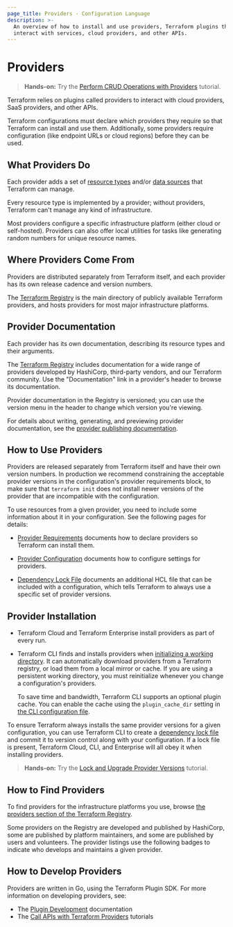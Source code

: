 ```yaml
---
page_title: Providers - Configuration Language
description: >-
  An overview of how to install and use providers, Terraform plugins that
  interact with services, cloud providers, and other APIs.
---
```


# Providers

> **Hands-on:** Try the [Perform CRUD Operations with Providers](/terraform/tutorials/configuration-language/provider-use?utm_source=WEBSITE&utm_medium=WEB_IO&utm_offer=ARTICLE_PAGE&utm_content=DOCS) tutorial.

Terraform relies on plugins called providers to interact with cloud providers,
SaaS providers, and other APIs.

Terraform configurations must declare which providers they require so that
Terraform can install and use them. Additionally, some providers require
configuration (like endpoint URLs or cloud regions) before they can be used.

## What Providers Do

Each provider adds a set of [resource types](/terraform/language/resources)
and/or [data sources](/terraform/language/data-sources) that Terraform can
manage.

Every resource type is implemented by a provider; without providers, Terraform
can't manage any kind of infrastructure.

Most providers configure a specific infrastructure platform (either cloud or
self-hosted). Providers can also offer local utilities for tasks like
generating random numbers for unique resource names.

## Where Providers Come From

Providers are distributed separately from Terraform itself, and each provider
has its own release cadence and version numbers.

The [Terraform Registry](https://registry.terraform.io/browse/providers)
is the main directory of publicly available Terraform providers, and hosts
providers for most major infrastructure platforms.

## Provider Documentation

Each provider has its own documentation, describing its resource
types and their arguments.

The [Terraform Registry](https://registry.terraform.io/browse/providers)
includes documentation for a wide range of providers developed by HashiCorp, third-party vendors, and our Terraform community. Use the
"Documentation" link in a provider's header to browse its documentation.

Provider documentation in the Registry is versioned; you can use the version
menu in the header to change which version you're viewing.

For details about writing, generating, and previewing provider documentation,
see the [provider publishing documentation](/terraform/registry/providers/docs).

## How to Use Providers

Providers are released separately from Terraform itself and have their own version numbers. In production we recommend constraining the acceptable provider versions in the configuration's provider requirements block, to make sure that `terraform init` does not install newer versions of the provider that are incompatible with the configuration.

To use resources from a given provider, you need to include some information
about it in your configuration. See the following pages for details:

- [Provider Requirements](/terraform/language/providers/requirements)
  documents how to declare providers so Terraform can install them.

- [Provider Configuration](/terraform/language/providers/configuration)
  documents how to configure settings for providers.

- [Dependency Lock File](/terraform/language/files/dependency-lock)
  documents an additional HCL file that can be included with a configuration,
  which tells Terraform to always use a specific set of provider versions.

## Provider Installation

- Terraform Cloud and Terraform Enterprise install providers as part of every run.

- Terraform CLI finds and installs providers when
  [initializing a working directory](/terraform/cli/init). It can
  automatically download providers from a Terraform registry, or load them from
  a local mirror or cache. If you are using a persistent working directory, you
  must reinitialize whenever you change a configuration's providers.

  To save time and bandwidth, Terraform CLI supports an optional plugin
  cache. You can enable the cache using the `plugin_cache_dir` setting in
  [the CLI configuration file](/terraform/cli/config/config-file).

To ensure Terraform always installs the same provider versions for a given
configuration, you can use Terraform CLI to create a
[dependency lock file](/terraform/language/files/dependency-lock)
and commit it to version control along with your configuration. If a lock file
is present, Terraform Cloud, CLI, and Enterprise will all obey it when
installing providers.

> **Hands-on:** Try the [Lock and Upgrade Provider Versions](/terraform/tutorials/configuration-language/provider-versioning?utm_source=WEBSITE&utm_medium=WEB_IO&utm_offer=ARTICLE_PAGE&utm_content=DOCS) tutorial.

## How to Find Providers

To find providers for the infrastructure platforms you use, browse
[the providers section of the Terraform Registry](https://registry.terraform.io/browse/providers).

Some providers on the Registry are developed and published by HashiCorp, some
are published by platform maintainers, and some are published by users and
volunteers. The provider listings use the following badges to indicate who
develops and maintains a given provider.

<ProviderTable />
<p></p>

## How to Develop Providers

Providers are written in Go, using the Terraform Plugin SDK. For more
information on developing providers, see:

- The [Plugin Development](/terraform/plugin) documentation
- The [Call APIs with Terraform Providers](/terraform/tutorials/providers?utm_source=WEBSITE&utm_medium=WEB_IO&utm_offer=ARTICLE_PAGE&utm_content=DOCS) tutorials

